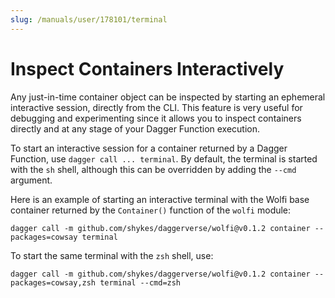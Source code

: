 ```yaml
---
slug: /manuals/user/178101/terminal
---
```


# Inspect Containers Interactively

Any just-in-time container object can be inspected by starting an ephemeral interactive session, directly from the CLI. This feature is very useful for debugging and experimenting since it allows you to inspect containers directly and at any stage of your Dagger Function execution.

To start an interactive session for a container returned by a Dagger Function, use `dagger call ... terminal`. By default, the terminal is started with the `sh` shell, although this can be overridden by adding the `--cmd` argument.

Here is an example of starting an interactive terminal with the Wolfi base container returned by the `Container()` function of the `wolfi` module:

```shell
dagger call -m github.com/shykes/daggerverse/wolfi@v0.1.2 container --packages=cowsay terminal
```

To start the same terminal with the `zsh` shell, use:

```shell
dagger call -m github.com/shykes/daggerverse/wolfi@v0.1.2 container --packages=cowsay,zsh terminal --cmd=zsh
```
